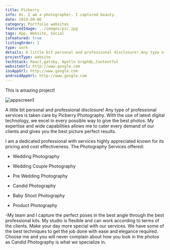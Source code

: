 ```yaml
---
title: Picberry
info: Hi. I am a photographer. I captured beauty.
date: 2019-09-06
category: Portfolio websites
featuredImage: ../images/pic.jpg
tags: App, Website, Social
isFeatured: true
listingOrder: 2
type: work
details: A little bit personal and professional disclosure!.Any type of professional services is taken care by Picberry Photography. With the use of latest digital technology, we excel in every possible way to give the best photos. My expertise and wide capabilities allows me to cater every demand of our clients and gives you the best picture perfect results.
projectType: website
techStack: React,gatsby, Apollo GraphQL,Contentful
websiteUrl: http://www.google.com
iosAppUrl: http://www.google.com
androidAppUrl: http://www.google.com
---
```


This is amazing project!

![appscreen1](../images/pic.jpg)

A little bit personal and professional disclosure!
Any type of professional services is taken care by Picberry Photography. With the use of latest digital technology, we excel in every possible way to give the best photos. My expertise and wide capabilities allows me to cater every demand of our clients and gives you the best picture perfect results.

I am a dedicated professional with services highly appreciated known for its pricing and cost effectiveness. The Photography Services offered:

- Wedding Photography

- Wedding Couple Photography

- Pre Wedding Photography

- Candid Photography

- Baby Shoot Photography

- Product Photography

-My team and I capture the perfect poses in the best angle through the best professional kits. My studio is flexible and can work according to terms of the clients. Make your day more special with our services. We have some of the best techniques to get the job done with ease and elegance required. Choose me and you will never complain about how you look in the photos as Candid Photography is what we specialize in.
